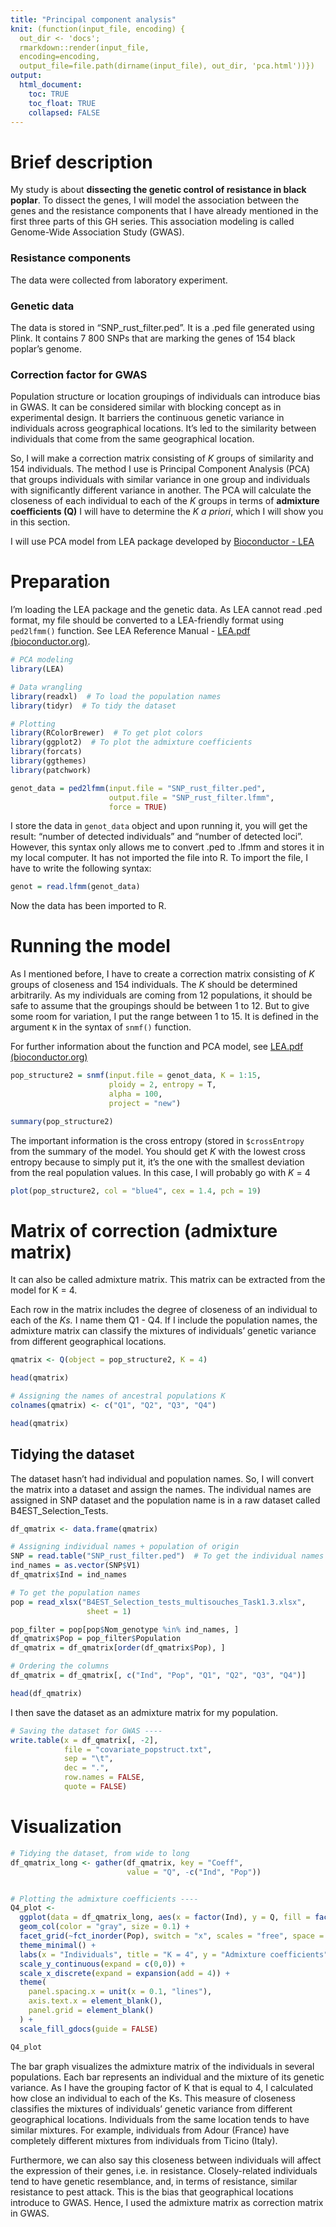 ```yaml
---
title: "Principal component analysis"
knit: (function(input_file, encoding) {
  out_dir <- 'docs';
  rmarkdown::render(input_file,
  encoding=encoding,
  output_file=file.path(dirname(input_file), out_dir, 'pca.html'))})
output:
  html_document:
    toc: TRUE
    toc_float: TRUE
    collapsed: FALSE
---
```


# Brief description

My study is about **dissecting the genetic control of resistance in black poplar**. To dissect the genes, I will model the association between the genes and the resistance components that I have already mentioned in the first three parts of this GH series. This association modeling is called Genome-Wide Association Study (GWAS).

### Resistance components

The data were collected from laboratory experiment.

### Genetic data

The data is stored in "SNP_rust_filter.ped". It is a .ped file generated using Plink. It contains 7 800 SNPs that are marking the genes of 154 black poplar's genome.

### Correction factor for GWAS

Population structure or location groupings of individuals can introduce bias in GWAS. It can be considered similar with blocking concept as in experimental design. It barriers the continuous genetic variance in individuals across geographical locations. It's led to the similarity between individuals that come from the same geographical location.

So, I will make a correction matrix consisting of *K* groups of similarity and 154 individuals. The method I use is Principal Component Analysis (PCA) that groups individuals with similar variance in one group and individuals with significantly different variance in another. The PCA will calculate the closeness of each individual to each of the *K* groups in terms of **admixture coefficients (Q)** I will have to determine the *K* *a priori*, which I will show you in this section.

I will use PCA model from LEA package developed by [Bioconductor - LEA](https://bioconductor.org/packages/release/bioc/html/LEA.html)

# Preparation

I'm loading the LEA package and the genetic data. As LEA cannot read .ped format, my file should be converted to a LEA-friendly format using `ped2lfmm()` function. See LEA Reference Manual - [LEA.pdf (bioconductor.org)](https://bioconductor.org/packages/release/bioc/manuals/LEA/man/LEA.pdf).

```r
# PCA modeling
library(LEA)

# Data wrangling
library(readxl)  # To load the population names
library(tidyr)  # To tidy the dataset

# Plotting
library(RColorBrewer)  # To get plot colors
library(ggplot2)  # To plot the admixture coefficients
library(forcats)
library(ggthemes)
library(patchwork)
```

```r
genot_data = ped2lfmm(input.file = "SNP_rust_filter.ped",
                      output.file = "SNP_rust_filter.lfmm",
                      force = TRUE)
```

I store the data in `genot_data` object and upon running it, you will get the result: "number of detected individuals" and "number of detected loci". However, this syntax only allows me to convert .ped to .lfmm and stores it in my local computer. It has not imported the file into R. To import the file, I have to write the following syntax:

```r
genot = read.lfmm(genot_data)
```

Now the data has been imported to R.

# Running the model

As I mentioned before, I have to create a correction matrix consisting of *K* groups of closeness and 154 individuals. The *K* should be determined arbitrarily. As my individuals are coming from 12 populations, it should be safe to assume that the groupings should be between 1 to 12. But to give some room for variation, I put the range between 1 to 15. It is defined in the argument `K` in the syntax of `snmf()` function.

For further information about the function and PCA model, see [LEA.pdf (bioconductor.org)](https://bioconductor.org/packages/release/bioc/vignettes/LEA/inst/doc/LEA.pdf)

```r
pop_structure2 = snmf(input.file = genot_data, K = 1:15,
                      ploidy = 2, entropy = T,
                      alpha = 100,
                      project = "new")
```

```r
summary(pop_structure2)
```

The important information is the cross entropy (stored in `$crossEntropy` from the summary of the model. You should get *K* with the lowest cross entropy because to simply put it, it's the one with the smallest deviation from the real population values. In this case, I will probably go with *K* = 4

```r
plot(pop_structure2, col = "blue4", cex = 1.4, pch = 19)
```

# Matrix of correction (admixture matrix)

It can also be called admixture matrix. This matrix can be extracted from the model for K = 4.

Each row in the matrix includes the degree of closeness of an individual to each of the *Ks.* I name them Q1 - Q4. If I include the population names, the admixture matrix can classify the mixtures of individuals' genetic variance from different geographical locations.

```r
qmatrix <- Q(object = pop_structure2, K = 4)

head(qmatrix)

# Assigning the names of ancestral populations K
colnames(qmatrix) <- c("Q1", "Q2", "Q3", "Q4")

head(qmatrix)
```

## Tidying the dataset

The dataset hasn't had individual and population names. So, I will convert the matrix into a dataset and assign the names. The individual names are assigned in SNP dataset and the population name is in a raw dataset called B4EST_Selection_Tests.

```r
df_qmatrix <- data.frame(qmatrix)

# Assigning individual names + population of origin 
SNP = read.table("SNP_rust_filter.ped")  # To get the individual names
ind_names = as.vector(SNP$V1)
df_qmatrix$Ind = ind_names

# To get the population names
pop = read_xlsx("B4EST_Selection_tests_multisouches_Task1.3.xlsx",
                 sheet = 1)

pop_filter = pop[pop$Nom_genotype %in% ind_names, ]
df_qmatrix$Pop = pop_filter$Population
df_qmatrix = df_qmatrix[order(df_qmatrix$Pop), ]

# Ordering the columns
df_qmatrix = df_qmatrix[, c("Ind", "Pop", "Q1", "Q2", "Q3", "Q4")]

head(df_qmatrix)
```

I then save the dataset as an admixture matrix for my population.

```r
# Saving the dataset for GWAS ----
write.table(x = df_qmatrix[, -2], 
            file = "covariate_popstruct.txt", 
            sep = "\t", 
            dec = ".",
            row.names = FALSE,
            quote = FALSE)
```

# Visualization

```r
# Tidying the dataset, from wide to long
df_qmatrix_long <- gather(df_qmatrix, key = "Coeff", 
                          value = "Q", -c("Ind", "Pop"))


# Plotting the admixture coefficients ----
Q4_plot <- 
  ggplot(data = df_qmatrix_long, aes(x = factor(Ind), y = Q, fill = factor(Coeff))) +
  geom_col(color = "gray", size = 0.1) +
  facet_grid(~fct_inorder(Pop), switch = "x", scales = "free", space = "free") +
  theme_minimal() + 
  labs(x = "Individuals", title = "K = 4", y = "Admixture coefficients") +
  scale_y_continuous(expand = c(0,0)) +
  scale_x_discrete(expand = expansion(add = 4)) +
  theme(
    panel.spacing.x = unit(x = 0.1, "lines"),
    axis.text.x = element_blank(),
    panel.grid = element_blank()
  ) +
  scale_fill_gdocs(guide = FALSE)

Q4_plot
```

The bar graph visualizes the admixture matrix of the individuals in several populations. Each bar represents an individual and the mixture of its genetic variance. As I have the grouping factor of K that is equal to 4, I calculated how close an individual to each of the Ks. This measure of closeness classifies the mixtures of individuals' genetic variance from different geographical locations. Individuals from the same location tends to have similar mixtures. For example, individuals from Adour (France) have completely different mixtures from individuals from Ticino (Italy).

Furthermore, we can also say this closeness between individuals will affect the expression of their genes, i.e. in resistance. Closely-related individuals tend to have genetic resemblance, and, in terms of resistance, similar resistance to pest attack. This is the bias that geographical locations introduce to GWAS. Hence, I used the admixture matrix as correction matrix in GWAS.
